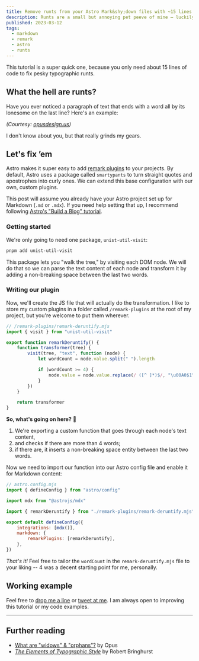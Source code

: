 ```yaml
---
title: Remove runts from your Astro Mark&shy;down files with ~15 lines of code
description: Runts are a small but annoying pet peeve of mine — luckily, we can fix them.
published: 2023-03-12
tags:
  - markdown
  - remark
  - astro
  - runts
---
```



This tutorial is a super quick one, because you only need about 15 lines of code to fix pesky typographic runts.

## What the hell are runts?

Have you ever noticed a paragraph of text that ends with a word all by its lonesome on the last line? Here's an example:

<LazyImage
	src="https://opusdesign.us/wp-content/uploads/2013/01/widows-orphans-3.jpg"
	alt="A visual demonstration of a typographic runt. There is paragraph of lorem ipsum text, and on the last line is the word libero all by itself."
/>

_(Courtesy: [opusdesign.us](https://opusdesign.us/wordcount/typographic-widows-orphans/))_

I don't know about you, but that really grinds my gears.

## Let's fix &rsquo;em

Astro makes it super easy to add [remark plugins](https://github.com/remarkjs/remark/blob/main/doc/plugins.md) to your projects. By default, Astro uses a package called `smartypants` to turn straight quotes and apostrophes into curly ones. We can extend this base configuration with our own, custom plugins.

This post will assume you already have your Astro project set up for Markdown (`.md` or `.mdx`). If you need help setting that up, I recommend following [Astro's "Build a Blog" tutorial](https://docs.astro.build/en/tutorial/0-introduction/).

### Getting started

We're only going to need one package, `unist-util-visit`:

```bash
pnpm add unist-util-visit
```

This package lets you "walk the tree," by visiting each DOM node. We will do that so we can parse the text content of each node and transform it by adding a non-breaking space between the last two words.

### Writing our plugin

Now, we'll create the JS file that will actually do the transformation. I like to store my custom plugins in a folder called `/remark-plugins` at the root of my project, but you're welcome to put them wherever.

```js
// /remark-plugins/remark-deruntify.mjs
import { visit } from "unist-util-visit"

export function remarkDeruntify() {
	function transformer(tree) {
		visit(tree, "text", function (node) {
			let wordCount = node.value.split(" ").length

			if (wordCount >= 4) {
				node.value = node.value.replace(/ ([^ ]*)$/, "\u00A0$1")
			}
		})
	}

	return transformer
}
```

**So, what's going on here?** 🤔

1. We're exporting a custom function that goes through each node's text content,
2. and checks if there are more than 4 words;
3. if there are, it inserts a non-breaking space entity between the last two words.

Now we need to import our function into our Astro config file and enable it for Markdown content:

```js
// astro.config.mjs
import { defineConfig } from "astro/config"

import mdx from "@astrojs/mdx"

import { remarkDeruntify } from "./remark-plugins/remark-deruntify.mjs"

export default defineConfig({
	integrations: [mdx()],
	markdown: {
		remarkPlugins: [remarkDeruntify],
	},
})
```

_That's it!_ Feel free to tailor the `wordCount` in the `remark-deruntify.mjs` file to your liking -- 4 was a decent starting point for me, personally.

## Working example

<Stackblitz class="not-prose -mx-4 md:-mx-16" projectId="github-xhgus7" file="astro.config.mjs" />

Feel free to [drop me a line](mailto:john@eatmon.co) or [tweet at me](https://twitter.com/johneatmon_). I am always open to improving this tutorial or my code examples.

---

## Further reading

- [What are "widows" & "orphans"?](https://opusdesign.us/wordcount/typographic-widows-orphans/) by Opus
- [_The Elements of Typographic Style_](https://www.thriftbooks.com/w/the-elements-of-typographic-style_robert-bringhurst/278779/) by Robert Bringhurst
